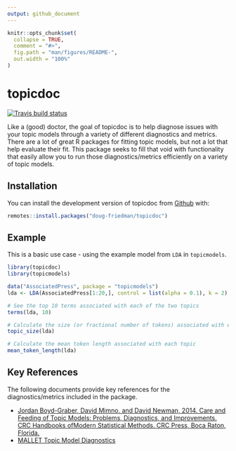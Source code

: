 ```yaml
---
output: github_document
---
```


<!-- README.md is generated from README.Rmd. Please edit that file -->

```r
knitr::opts_chunk$set(
  collapse = TRUE,
  comment = "#>",
  fig.path = "man/figures/README-",
  out.width = "100%"
)
```
# topicdoc

<!-- badges: start -->
[![Travis build status](https://travis-ci.org/doug-friedman/topicdoc.svg?branch=master)](https://travis-ci.org/doug-friedman/topicdoc)
<!-- badges: end -->

Like a (good) doctor, the goal of topicdoc is to help diagnose issues with your topic models through a variety of 
different diagnostics and metrics. There are a lot of great R packages for fitting topic models, but not a lot that
help evaluate their fit. This package seeks to fill that void with functionality that easily allow you to run those
diagnostics/metrics efficiently on a variety of topic models.

## Installation

You can install the development version of topicdoc from [Github](https://www.github.com/doug-friedman/topicdoc) with:

``` r
remotes::install.packages("doug-friedman/topicdoc")
```

## Example

This is a basic use case - using the example model from `LDA` in `topicmodels`. 

```r
library(topicdoc)
library(topicmodels)

data("AssociatedPress", package = "topicmodels")
lda <- LDA(AssociatedPress[1:20,], control = list(alpha = 0.1), k = 2)

# See the top 10 terms associated with each of the two topics
terms(lda, 10)

# Calculate the size (or fractional number of tokens) associated with each topic
topic_size(lda)

# Calculate the mean token length associated with each topic
mean_token_length(lda)
```


## Key References

The following documents provide key references for the diagnostics/metrics included in the package.

* [Jordan Boyd-Graber, David Mimno, and David Newman, 2014.
Care and Feeding of Topic Models: Problems, Diagnostics, and Improvements.
CRC Handbooks ofModern Statistical Methods. CRC Press, Boca Raton, Florida.](http://www.people.fas.harvard.edu/~airoldi/pub/books/b02.AiroldiBleiEroshevaFienberg2014HandbookMMM/Ch12_MMM2014.pdf)
* [MALLET Topic Model Diagnostics](http://mallet.cs.umass.edu/diagnostics.php)
